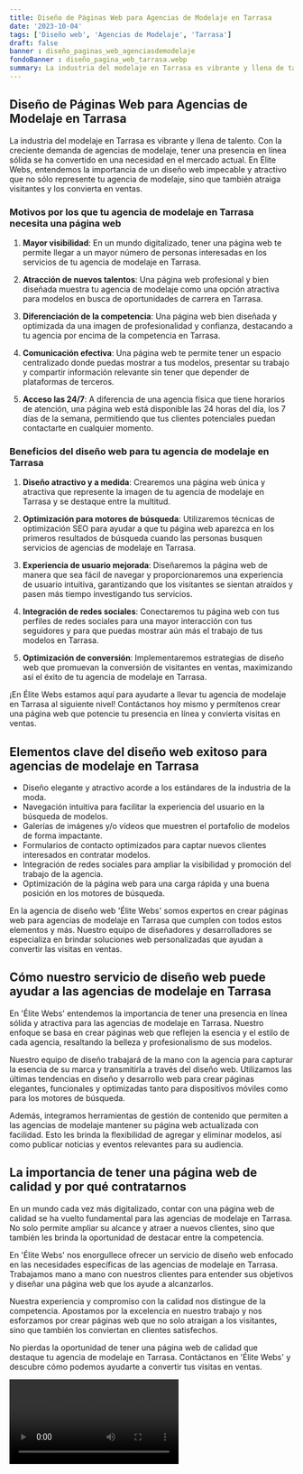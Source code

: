 ```yaml
---
title: Diseño de Páginas Web para Agencias de Modelaje en Tarrasa
date: '2023-10-04'
tags: ['Diseño web', 'Agencias de Modelaje', 'Tarrasa']
draft: false
banner : diseño_paginas_web_agenciasdemodelaje
fondoBanner : diseño_pagina_web_tarrasa.webp
summary: La industria del modelaje en Tarrasa es vibrante y llena de talento. Con la creciente demanda de agencias de modelaje, tener una presencia en línea sólida se ha convertido en una necesidad en el mercado actual. En Élite Webs, entendemos la importancia de un diseño web impecable y atractivo que no sólo represente tu agencia de modelaje, sino que también atraiga visitantes y los convierta en ventas.
---
```


## Diseño de Páginas Web para Agencias de Modelaje en Tarrasa

La industria del modelaje en Tarrasa es vibrante y llena de talento. Con la creciente demanda de agencias de modelaje, tener una presencia en línea sólida se ha convertido en una necesidad en el mercado actual. En Élite Webs, entendemos la importancia de un diseño web impecable y atractivo que no sólo represente tu agencia de modelaje, sino que también atraiga visitantes y los convierta en ventas.

### Motivos por los que tu agencia de modelaje en Tarrasa necesita una página web

1. **Mayor visibilidad**: En un mundo digitalizado, tener una página web te permite llegar a un mayor número de personas interesadas en los servicios de tu agencia de modelaje en Tarrasa.

2. **Atracción de nuevos talentos**: Una página web profesional y bien diseñada muestra tu agencia de modelaje como una opción atractiva para modelos en busca de oportunidades de carrera en Tarrasa.

3. **Diferenciación de la competencia**: Una página web bien diseñada y optimizada da una imagen de profesionalidad y confianza, destacando a tu agencia por encima de la competencia en Tarrasa.

4. **Comunicación efectiva**: Una página web te permite tener un espacio centralizado donde puedas mostrar a tus modelos, presentar su trabajo y compartir información relevante sin tener que depender de plataformas de terceros.

5. **Acceso las 24/7**: A diferencia de una agencia física que tiene horarios de atención, una página web está disponible las 24 horas del día, los 7 días de la semana, permitiendo que tus clientes potenciales puedan contactarte en cualquier momento.

### Beneficios del diseño web para tu agencia de modelaje en Tarrasa

1. **Diseño atractivo y a medida**: Crearemos una página web única y atractiva que represente la imagen de tu agencia de modelaje en Tarrasa y se destaque entre la multitud.

2. **Optimización para motores de búsqueda**: Utilizaremos técnicas de optimización SEO para ayudar a que tu página web aparezca en los primeros resultados de búsqueda cuando las personas busquen servicios de agencias de modelaje en Tarrasa.

3. **Experiencia de usuario mejorada**: Diseñaremos la página web de manera que sea fácil de navegar y proporcionaremos una experiencia de usuario intuitiva, garantizando que los visitantes se sientan atraídos y pasen más tiempo investigando tus servicios.

4. **Integración de redes sociales**: Conectaremos tu página web con tus perfiles de redes sociales para una mayor interacción con tus seguidores y para que puedas mostrar aún más el trabajo de tus modelos en Tarrasa.

5. **Optimización de conversión**: Implementaremos estrategias de diseño web que promuevan la conversión de visitantes en ventas, maximizando así el éxito de tu agencia de modelaje en Tarrasa.

¡En Élite Webs estamos aquí para ayudarte a llevar tu agencia de modelaje en Tarrasa al siguiente nivel! Contáctanos hoy mismo y permítenos crear una página web que potencie tu presencia en línea y convierta visitas en ventas.

<GifSeo />

<Cta />

## Elementos clave del diseño web exitoso para agencias de modelaje en Tarrasa

- Diseño elegante y atractivo acorde a los estándares de la industria de la moda.
- Navegación intuitiva para facilitar la experiencia del usuario en la búsqueda de modelos.
- Galerías de imágenes y/o vídeos que muestren el portafolio de modelos de forma impactante.
- Formularios de contacto optimizados para captar nuevos clientes interesados en contratar modelos.
- Integración de redes sociales para ampliar la visibilidad y promoción del trabajo de la agencia.
- Optimización de la página web para una carga rápida y una buena posición en los motores de búsqueda.

En la agencia de diseño web 'Élite Webs' somos expertos en crear páginas web para agencias de modelaje en Tarrasa que cumplen con todos estos elementos y más. Nuestro equipo de diseñadores y desarrolladores se especializa en brindar soluciones web personalizadas que ayudan a convertir las visitas en ventas.

## Cómo nuestro servicio de diseño web puede ayudar a las agencias de modelaje en Tarrasa

En 'Élite Webs' entendemos la importancia de tener una presencia en línea sólida y atractiva para las agencias de modelaje en Tarrasa. Nuestro enfoque se basa en crear páginas web que reflejen la esencia y el estilo de cada agencia, resaltando la belleza y profesionalismo de sus modelos.

Nuestro equipo de diseño trabajará de la mano con la agencia para capturar la esencia de su marca y transmitirla a través del diseño web. Utilizamos las últimas tendencias en diseño y desarrollo web para crear páginas elegantes, funcionales y optimizadas tanto para dispositivos móviles como para los motores de búsqueda.

Además, integramos herramientas de gestión de contenido que permiten a las agencias de modelaje mantener su página web actualizada con facilidad. Esto les brinda la flexibilidad de agregar y eliminar modelos, así como publicar noticias y eventos relevantes para su audiencia.

## La importancia de tener una página web de calidad y por qué contratarnos

En un mundo cada vez más digitalizado, contar con una página web de calidad se ha vuelto fundamental para las agencias de modelaje en Tarrasa. No solo permite ampliar su alcance y atraer a nuevos clientes, sino que también les brinda la oportunidad de destacar entre la competencia.

En 'Élite Webs' nos enorgullece ofrecer un servicio de diseño web enfocado en las necesidades específicas de las agencias de modelaje en Tarrasa. Trabajamos mano a mano con nuestros clientes para entender sus objetivos y diseñar una página web que los ayude a alcanzarlos.

Nuestra experiencia y compromiso con la calidad nos distingue de la competencia. Apostamos por la excelencia en nuestro trabajo y nos esforzamos por crear páginas web que no solo atraigan a los visitantes, sino que también los conviertan en clientes satisfechos.

No pierdas la oportunidad de tener una página web de calidad que destaque tu agencia de modelaje en Tarrasa. Contáctanos en 'Élite Webs' y descubre cómo podemos ayudarte a convertir tus visitas en ventas.

<Video />

<CtaBot job='Agencias de Modelaje' city='Tarrasa'/>

<Gmaps query='Tarrasa+españa+maps' />